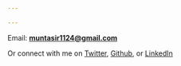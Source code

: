 ```yaml
---

---
```


<link rel="stylesheet" href="styles.css" type="text/css">
<link rel="stylesheet" href="academicicons/css/academicons.min.css"/>

Email:
[**muntasir1124@gmail.com**](mailto:muntasir1124@gmail.com)<br>

Or connect with me on [Twitter](https://twitter.com/Muntasir_M), [Github](https://github.com/muntasirmasum),
or [LinkedIn](https://www.linkedin.com/in/muntasirmasum/)